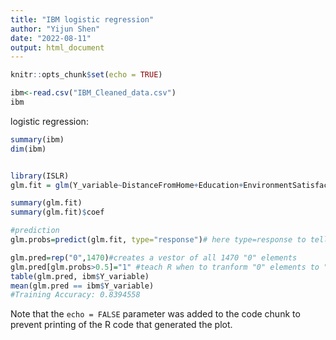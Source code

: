 ```yaml
---
title: "IBM logistic regression"
author: "Yijun Shen"
date: "2022-08-11"
output: html_document
---
```


```r
knitr::opts_chunk$set(echo = TRUE)
```



```r
ibm<-read.csv("IBM_Cleaned_data.csv")
ibm
```

logistic regression:

```r
summary(ibm)
dim(ibm)


library(ISLR)
glm.fit = glm(Y_variable~DistanceFromHome+Education+EnvironmentSatisfaction+JobRole+JobSatisfaction + MonthlyIncome + MonthlyRate + NumCompaniesWorked + PercentSalaryHike + WorkLifeBalance + Gender1, data=ibm, family = binomial)

summary(glm.fit)
summary(glm.fit)$coef

#prediction
glm.probs=predict(glm.fit, type="response")# here type=response to tell R to output probabilities of the form P(Y = 1|X), basically when y = 1, possible x outcome. the probability that the market will go up given values of the predictors.

glm.pred=rep("0",1470)#creates a vestor of all 1470 "0" elements
glm.pred[glm.probs>0.5]="1" #teach R when to tranform "0" elements to "1" elements
table(glm.pred, ibm$Y_variable)
mean(glm.pred == ibm$Y_variable)
#Training Accuracy: 0.8394558
```

Note that the `echo = FALSE` parameter was added to the code chunk to prevent printing of the R code that generated the plot.
```r

```

